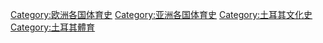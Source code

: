 [[Category:欧洲各国体育史|Category:欧洲各国体育史]]
[[Category:亚洲各国体育史|Category:亚洲各国体育史]]
[[Category:土耳其文化史|Category:土耳其文化史]]
[[Category:土耳其體育|Category:土耳其體育]]